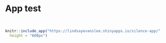 # App test

&nbsp;

```r
knitr::include_app("https://lindsayevanslee.shinyapps.io/silence-app/",
  height = "600px")
```

